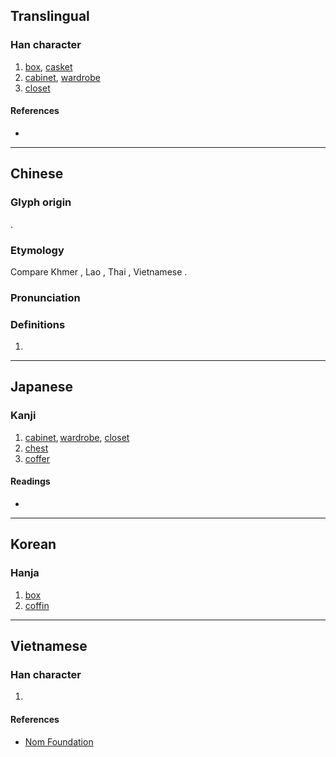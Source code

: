 {{character info/new}}
{{also|椟}}
==Translingual==

===Han character===
{{Han char|rn=75|rad=木|as=15|sn=19|four=44986|canj=DGWC|ids=⿰木賣}}

# [[box]], [[casket]]
# [[cabinet]], [[wardrobe]]
# [[closet]]

====References====
* {{Han ref|kx=0560.280|dkj=15821|dj=0949.250|hdz=21312.010|uh=6ADD|ud=27357|bh=C370|bd=50032}}

----

==Chinese==
{{zh-forms|s=椟}}

===Glyph origin===
{{Han etyl}}
{{Han compound|木|𧶠|c1=s|c2=p|t1=wood|ls=psc}}.

===Etymology===
Compare Khmer {{m|km|ទូ}}, Lao {{m|lo|ຕູ້}}, Thai {{m|th|ตู้|tr=dtôo}}, Vietnamese {{m|vi|tủ}}.

===Pronunciation===
{{zh-pron
|m=dú
|c=duk6
|mc=y
|oc=y
|ma=
|cat=n
}}

===Definitions===
{{zh-hanzi}}

# {{rfdef|lang=zh}}

----

==Japanese==

===Kanji===
{{ja-kanji|grade=|rs=木15}}

# [[cabinet]], [[wardrobe]], [[closet]]
# [[chest]]
# [[coffer]]

====Readings====
* {{ja-readings|on=[[とく]] (toku), [[どく]] (doku)|kun=[[はこ]] (hako), [[ひつぎ]] (hitsugi)}}

----

==Korean==

===Hanja===
{{ko-hanja|hangeul=독|eumhun=|rv=dok|mr=tok|y=tok}}

# [[box]]
# [[coffin]]

----

==Vietnamese==

===Han character===
{{vi-readings|rs=木15| hanviet = độc}}

# {{defn|lang=vi|sort=木15}}

====References====
*[http://nomfoundation.org/common/nom_details.php?codepoint=6add Nom Foundation]